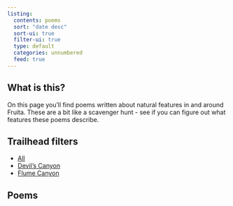 ```yaml
---
listing:
  contents: poems
  sort: "date desc"
  sort-ui: true
  filter-ui: true
  type: default
  categories: unnumbered
  feed: true
---
```


## What is this?

On this page you'll find poems written about natural features in and around Fruita. These are a bit like a scavenger hunt - see if you can figure out what features these poems describe. 

## Trailhead filters

- [All](https://sandstonesonnets.com)
- [Devil's Canyon](https://sandstonesonnets.com/#category=devil's%20canyon)
- [Flume Canyon](https://sandstonesonnets.com/#category=flume%20canyon)

## Poems
